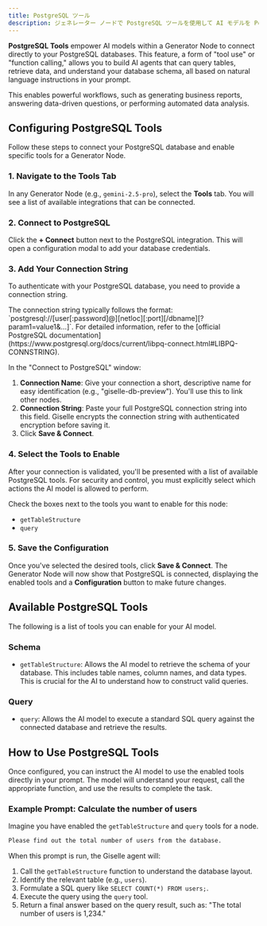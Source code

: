 ```yaml
---
title: PostgreSQL ツール
description: ジェネレーター ノードで PostgreSQL ツールを使用して AI モデルを PostgreSQL データベースに接続し、クエリやデータ取得を可能にする方法を学びます。
---
```


**PostgreSQL Tools** empower AI models within a Generator Node to connect directly to your PostgreSQL databases. This feature, a form of "tool use" or "function calling," allows you to build AI agents that can query tables, retrieve data, and understand your database schema, all based on natural language instructions in your prompt.

This enables powerful workflows, such as generating business reports, answering data-driven questions, or performing automated data analysis.

## Configuring PostgreSQL Tools

Follow these steps to connect your PostgreSQL database and enable specific tools for a Generator Node.

### 1. Navigate to the Tools Tab

In any Generator Node (e.g., `gemini-2.5-pro`), select the **Tools** tab. You will see a list of available integrations that can be connected.

### 2. Connect to PostgreSQL

Click the **+ Connect** button next to the PostgreSQL integration. This will open a configuration modal to add your database credentials.

### 3. Add Your Connection String

To authenticate with your PostgreSQL database, you need to provide a connection string.

<Info>
  The connection string typically follows the format: `postgresql://[user[:password]@][netloc][:port][/dbname][?param1=value1&...]`. For detailed information, refer to the [official PostgreSQL documentation](https://www.postgresql.org/docs/current/libpq-connect.html#LIBPQ-CONNSTRING).
</Info>

In the "Connect to PostgreSQL" window:

1.  **Connection Name**: Give your connection a short, descriptive name for easy identification (e.g., "giselle-db-preview"). You'll use this to link other nodes.
2.  **Connection String**: Paste your full PostgreSQL connection string into this field. Giselle encrypts the connection string with authenticated encryption before saving it.
3.  Click **Save & Connect**.

### 4. Select the Tools to Enable

After your connection is validated, you'll be presented with a list of available PostgreSQL tools. For security and control, you must explicitly select which actions the AI model is allowed to perform.

Check the boxes next to the tools you want to enable for this node:
*   `getTableStructure`
*   `query`

### 5. Save the Configuration

Once you've selected the desired tools, click **Save & Connect**. The Generator Node will now show that PostgreSQL is connected, displaying the enabled tools and a **Configuration** button to make future changes.

## Available PostgreSQL Tools

The following is a list of tools you can enable for your AI model.

### Schema

*   `getTableStructure`: Allows the AI model to retrieve the schema of your database. This includes table names, column names, and data types. This is crucial for the AI to understand how to construct valid queries.

### Query

*   `query`: Allows the AI model to execute a standard SQL query against the connected database and retrieve the results.

## How to Use PostgreSQL Tools

Once configured, you can instruct the AI model to use the enabled tools directly in your prompt. The model will understand your request, call the appropriate function, and use the results to complete the task.

### Example Prompt: Calculate the number of users

Imagine you have enabled the `getTableStructure` and `query` tools for a node.

```markdown
Please find out the total number of users from the database.
```

When this prompt is run, the Giselle agent will:

1.  Call the `getTableStructure` function to understand the database layout.
2.  Identify the relevant table (e.g., `users`).
3.  Formulate a SQL query like `SELECT COUNT(*) FROM users;`.
4.  Execute the query using the `query` tool.
5.  Return a final answer based on the query result, such as: "The total number of users is 1,234."
